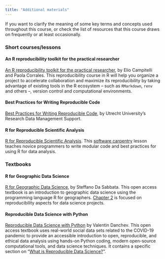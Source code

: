 ---
title: "Additional materials"
---

If you want to clarify the meaning of some key terms and concepts used throughout this course, or check the list of resources that this course draws on frequently or at least occasionally.

### Short courses/lessons

#### An R reproducibility toolkit for the practical researcher
[An R reproducibility toolkit for the practical researcher](https://reproducibility.rocks/), by Elio Campitelli and Paola Corrales. This reproducibility course in R will help you organize a project to accelerate collaboration and maximize its reproducibility by taking advantage of existing tools in the R ecosystem – such as `RMarkdown`, `renv` and others –, version control and computational environments.

#### Best Practices for Writing Reproducible Code
[Best Practices for Writing Reproducible Code](https://utrechtuniversity.github.io/workshop-computational-reproducibility/), by Utrecht University's Research Data Management Support. 

#### R for Reproducible Scientific Analysis
[R for Reproducible Scientific Analysis](https://swcarpentry.github.io/r-novice-gapminder/). This [software carpentry](https://software-carpentry.org/) lesson teaches novice programmers to write modular code and best practices for using R for data analysis.


### Textbooks


#### R for Geographic Data Science
[R for Geographic Data Science](https://sdesabbata.github.io/r-for-geographic-data-science/), by Steffano Da Sabbata. This open access textbook is an introduction to geographic data science using the programming language R for geographers. [Chapter 2](https://sdesabbata.github.io/r-for-geographic-data-science/reproducible-data-science.html#reproducible-data-science) is focused on reproducibility aspects for data science projects. 

#### Reproducible Data Science with Python
[Reproducible Data Science with Python](https://valdanchev.github.io/reproducible-data-science-python/intro.html) by Valentin Danchev. This open access textbook uses real-world social data sets related to the COVID-19 pandemic to provide an accessible introduction to open, reproducible, and ethical data analysis using hands-on Python coding, modern open-source computational tools, and data science techniques. It contains a specific section on "[What is Reproducible Data Science?](https://valdanchev.github.io/reproducible-data-science-python/notebooks/00_textbook_outline.html#what-is-reproducible-data-science)".
